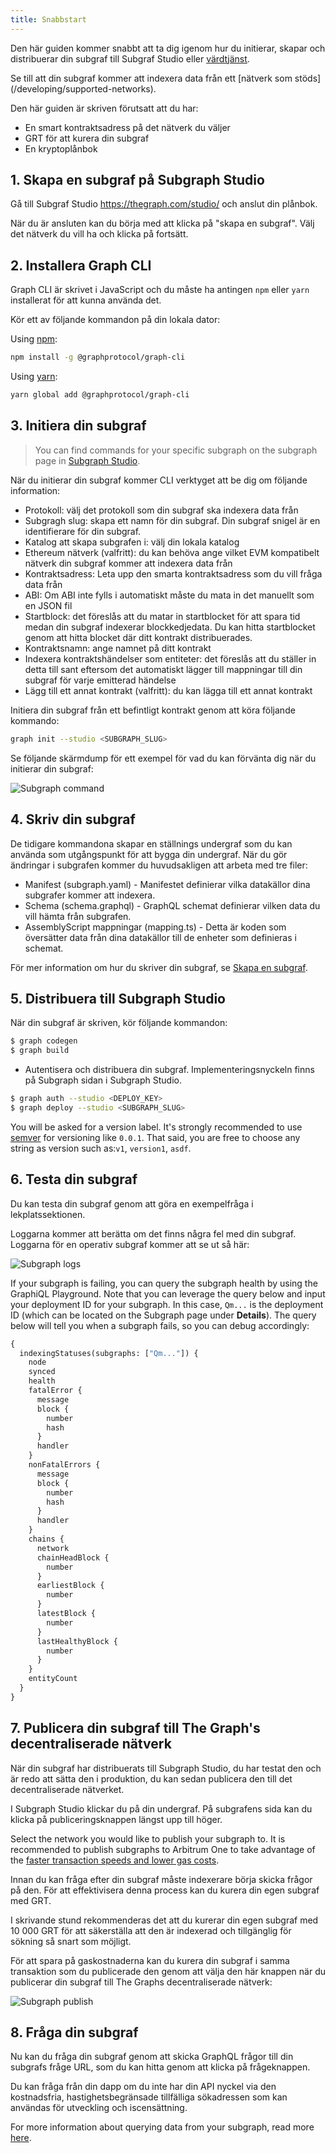 ```yaml
---
title: Snabbstart
---
```


Den här guiden kommer snabbt att ta dig igenom hur du initierar, skapar och distribuerar din subgraf till Subgraf Studio eller [värdtjänst](#hosted-service).

Se till att din subgraf kommer att indexera data från ett [nätverk som stöds] \(/developing/supported-networks).

Den här guiden är skriven förutsatt att du har:

-   En smart kontraktsadress på det nätverk du väljer
-   GRT för att kurera din subgraf
-   En kryptoplånbok

## 1.  Skapa en subgraf på Subgraph Studio

Gå till Subgraf Studio <https://thegraph.com/studio/> och anslut din plånbok.

När du är ansluten kan du börja med att klicka på "skapa en subgraf". Välj det nätverk du vill ha och klicka på fortsätt.

## 2.  Installera Graph CLI

Graph CLI är skrivet i JavaScript och du måste ha antingen `npm` eller `yarn` installerat för att kunna använda det.

Kör ett av följande kommandon på din lokala dator:

Using [npm](https://www.npmjs.com/):

```sh
npm install -g @graphprotocol/graph-cli
```

Using [yarn](https://yarnpkg.com/):

```sh
yarn global add @graphprotocol/graph-cli
```

## 3.  Initiera din subgraf

> You can find commands for your specific subgraph on the subgraph page in [Subgraph Studio](https://thegraph.com/studio/).

När du initierar din subgraf kommer CLI verktyget att be dig om följande information:

-   Protokoll: välj det protokoll som din subgraf ska indexera data från
-   Subgragh slug: skapa ett namn för din subgraf. Din subgraf snigel är en identifierare för din subgraf.
-   Katalog att skapa subgrafen i: välj din lokala katalog
-   Ethereum nätverk (valfritt): du kan behöva ange vilket EVM kompatibelt nätverk din subgraf kommer att indexera data från
-   Kontraktsadress: Leta upp den smarta kontraktsadress som du vill fråga data från
-   ABI: Om ABI inte fylls i automatiskt måste du mata in det manuellt som en JSON fil
-   Startblock: det föreslås att du matar in startblocket för att spara tid medan din subgraf indexerar blockkedjedata. Du kan hitta startblocket genom att hitta blocket där ditt kontrakt distribuerades.
-   Kontraktsnamn: ange namnet på ditt kontrakt
-   Indexera kontraktshändelser som entiteter: det föreslås att du ställer in detta till sant eftersom det automatiskt lägger till mappningar till din subgraf för varje emitterad händelse
-   Lägg till ett annat kontrakt (valfritt): du kan lägga till ett annat kontrakt

Initiera din subgraf från ett befintligt kontrakt genom att köra följande kommando:

```sh
graph init --studio <SUBGRAPH_SLUG>
```

Se följande skärmdump för ett exempel för vad du kan förvänta dig när du initierar din subgraf:

![Subgraph command](/img/subgraph-init-example.png)

## 4.  Skriv din subgraf

De tidigare kommandona skapar en ställnings undergraf som du kan använda som utgångspunkt för att bygga din undergraf. När du gör ändringar i subgrafen kommer du huvudsakligen att arbeta med tre filer:

-   Manifest (subgraph.yaml) - Manifestet definierar vilka datakällor dina subgrafer kommer att indexera.
-   Schema (schema.graphql) - GraphQL schemat definierar vilken data du vill hämta från subgrafen.
-   AssemblyScript mappningar (mapping.ts) - Detta är koden som översätter data från dina datakällor till de enheter som definieras i schemat.

För mer information om hur du skriver din subgraf, se [Skapa en subgraf](/developing/creating-a-subgraph).

## 5.  Distribuera till Subgraph Studio

När din subgraf är skriven, kör följande kommandon:

```sh
$ graph codegen
$ graph build
```

-   Autentisera och distribuera din subgraf. Implementeringsnyckeln finns på Subgraph sidan i Subgraph Studio.

```sh
$ graph auth --studio <DEPLOY_KEY>
$ graph deploy --studio <SUBGRAPH_SLUG>
```

You will be asked for a version label. It's strongly recommended to use [semver](https://semver.org/) for versioning like `0.0.1`. That said, you are free to choose any string as version such as:`v1`, `version1`, `asdf`.

## 6.  Testa din subgraf

Du kan testa din subgraf genom att göra en exempelfråga i lekplatssektionen.

Loggarna kommer att berätta om det finns några fel med din subgraf. Loggarna för en operativ subgraf kommer att se ut så här:

![Subgraph logs](/img/subgraph-logs-image.png)

If your subgraph is failing, you can query the subgraph health by using the GraphiQL Playground. Note that you can leverage the query below and input your deployment ID for your subgraph. In this case, `Qm...` is the deployment ID (which can be located on the Subgraph page under **Details**). The query below will tell you when a subgraph fails, so you can debug accordingly:

```graphql
{
  indexingStatuses(subgraphs: ["Qm..."]) {
    node
    synced
    health
    fatalError {
      message
      block {
        number
        hash
      }
      handler
    }
    nonFatalErrors {
      message
      block {
        number
        hash
      }
      handler
    }
    chains {
      network
      chainHeadBlock {
        number
      }
      earliestBlock {
        number
      }
      latestBlock {
        number
      }
      lastHealthyBlock {
        number
      }
    }
    entityCount
  }
}
```

## 7.  Publicera din subgraf till The Graph's decentraliserade nätverk

När din subgraf har distribuerats till Subgraph Studio, du har testat den och är redo att sätta den i produktion, du kan sedan publicera den till det decentraliserade nätverket.

I Subgraph Studio klickar du på din undergraf. På subgrafens sida kan du klicka på publiceringsknappen längst upp till höger.

Select the network you would like to publish your subgraph to. It is recommended to publish subgraphs to Arbitrum One to take advantage of the [faster transaction speeds and lower gas costs](/arbitrum/arbitrum-faq).

Innan du kan fråga efter din subgraf måste indexerare börja skicka frågor på den. För att effektivisera denna process kan du kurera din egen subgraf med GRT.

I skrivande stund rekommenderas det att du kurerar din egen subgraf med 10 000 GRT för att säkerställa att den är indexerad och tillgänglig för sökning så snart som möjligt.

För att spara på gaskostnaderna kan du kurera din subgraf i samma transaktion som du publicerade den genom att välja den här knappen när du publicerar din subgraf till The Graphs decentraliserade nätverk:

![Subgraph publish](/img/publish-and-signal-tx.png)

## 8.  Fråga din subgraf

Nu kan du fråga din subgraf genom att skicka GraphQL frågor till din subgrafs fråge URL, som du kan hitta genom att klicka på frågeknappen.

Du kan fråga från din dapp om du inte har din API nyckel via den kostnadsfria, hastighetsbegränsade tillfälliga sökadressen som kan användas för utveckling och iscensättning.

For more information about querying data from your subgraph, read more [here](../querying/querying-the-graph/).
